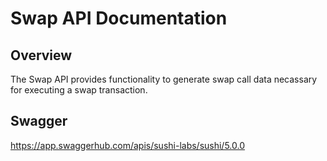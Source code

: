 # Swap API Documentation

## Overview
The Swap API provides functionality to generate swap call data necassary for executing a swap transaction.

## Swagger

https://app.swaggerhub.com/apis/sushi-labs/sushi/5.0.0